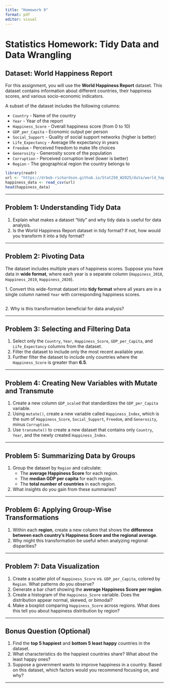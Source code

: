 ```yaml
---
title: "Homework 9"
format: pdf
editor: visual
---
```


# Statistics Homework: Tidy Data and Data Wrangling

## Dataset: World Happiness Report

For this assignment, you will use the **World Happiness Report** dataset. This dataset contains information about different countries, their happiness scores, and various socio-economic indicators.

A subset of the dataset includes the following columns:

-   `Country` - Name of the country
-   `Year` - Year of the report
-   `Happiness_Score` - Overall happiness score (from 0 to 10)
-   `GDP_per_Capita` - Economic output per person
-   `Social_Support` - Quality of social support networks (higher is better)
-   `Life_Expectancy` - Average life expectancy in years
-   `Freedom` - Perceived freedom to make life choices
-   `Generosity` - Generosity score of the population
-   `Corruption` - Perceived corruption level (lower is better)
-   `Region` - The geographical region the country belongs to

```r
library(readr)
url <- "https://drbob-richardson.github.io/Stat250_W2025/data/world_happiness_wide.csv"
happiness_data <- read_csv(url)
head(happiness_data)


```

------------------------------------------------------------------------

## **Problem 1: Understanding Tidy Data**

1.  Explain what makes a dataset "tidy" and why tidy data is useful for data analysis.
2.  Is the World Happiness Report dataset in tidy format? If not, how would you transform it into a tidy format?

------------------------------------------------------------------------

## **Problem 2: Pivoting Data**

The dataset includes multiple years of happiness scores. Suppose you have data in **wide format**, where each year is a separate column (`Happiness_2018`, `Happiness_2019`, `Happiness_2020`).

1\. Convert this wide-format dataset into **tidy format** where all years are in a single column named `Year` with corresponding happiness scores.

```r

```

2\. Why is this transformation beneficial for data analysis?

------------------------------------------------------------------------

## **Problem 3: Selecting and Filtering Data**

1.  Select only the `Country`, `Year`, `Happiness_Score`, `GDP_per_Capita`, and `Life_Expectancy` columns from the dataset.
2.  Filter the dataset to include only the most recent available year.
3.  Further filter the dataset to include only countries where the `Happiness_Score` is greater than **6.5**.

------------------------------------------------------------------------

## **Problem 4: Creating New Variables with Mutate and Transmute**

1.  Create a new column `GDP_scaled` that standardizes the `GDP_per_Capita` variable.
2.  Using `mutate()`, create a new variable called `Happiness_Index`, which is the sum of `Happiness_Score`, `Social_Support`, `Freedom`, and `Generosity`, minus `Corruption`.
3.  Use `transmute()` to create a new dataset that contains only `Country`, `Year`, and the newly created `Happiness_Index`.

------------------------------------------------------------------------

## **Problem 5: Summarizing Data by Groups**

1.  Group the dataset by `Region` and calculate:
    -   The **average Happiness Score** for each region.
    -   The **median GDP per capita** for each region.
    -   The **total number of countries** in each region.
2.  What insights do you gain from these summaries?

------------------------------------------------------------------------

## **Problem 6: Applying Group-Wise Transformations**

1.  Within each **region**, create a new column that shows the **difference between each country's Happiness Score and the regional average**.
2.  Why might this transformation be useful when analyzing regional disparities?

------------------------------------------------------------------------

## **Problem 7: Data Visualization**

1.  Create a scatter plot of `Happiness_Score` vs. `GDP_per_Capita`, colored by `Region`. What patterns do you observe?
2.  Generate a bar chart showing the **average Happiness Score per region**.
3.  Create a histogram of the `Happiness_Score` variable. Does the distribution appear normal, skewed, or bimodal?
4.  Make a boxplot comparing `Happiness_Score` across regions. What does this tell you about happiness distribution by region?

------------------------------------------------------------------------

## **Bonus Question (Optional)**

1.  Find the **top 5 happiest** and **bottom 5 least happy** countries in the dataset.
2.  What characteristics do the happiest countries share? What about the least happy ones?
3.  Suppose a government wants to improve happiness in a country. Based on this dataset, which factors would you recommend focusing on, and why?

------------------------------------------------------------------------
